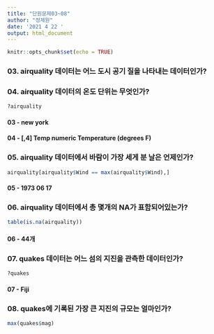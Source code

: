 ```yaml
---
title: "단원문제03~08"
author: "정제원"
date: '2021 4 22 '
output: html_document
---
```


```r
knitr::opts_chunk$set(echo = TRUE)
```

### 03. airquality 데이터는 어느 도시 공기 질을 나타내는 데이터인가?
### 04. airquality 데이터의 온도 단위는 무엇인가?

```r
?airquality
```

#### 03 - new york
#### 04 - [,4]	Temp	numeric	Temperature (degrees F)

### 05. airquality 데이터에서 바람이 가장 세게 분 날은 언제인가?

```r
airquality[airquality$Wind == max(airquality$Wind),]
```

#### 05 - 1973 06 17

### 06. airquality 데이터에서 총 몇개의 NA가 표함되어있는가?

```r
table(is.na(airquality))
```

#### 06 - 44개

### 07. quakes 데이터는 어느 섬의 지진을 관측한 데이터인가?

```r
?quakes
```

#### 07 - Fiji

### 08. quakes에 기록된 가장 큰 지진의 규모는 얼마인가?
```r
max(quakes$mag)
```

